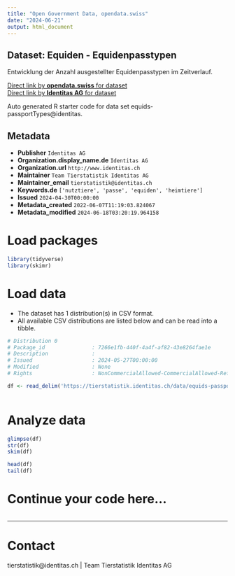 ```yaml
---
title: "Open Government Data, opendata.swiss"
date: "2024-06-21"
output: html_document
---
```


## Dataset: Equiden - Equidenpasstypen

Entwicklung der Anzahl ausgestellter Equidenpasstypen im Zeitverlauf.

[Direct link by **opendata.swiss** for dataset](https://opendata.swiss/de/dataset/equiden-equidenpasstypen)<br>
[Direct link by **Identitas AG** for dataset](https://tierstatistik.identitas.ch/)

Auto generated R starter code for data set equids-passportTypes@identitas.

## Metadata

- **Publisher** `Identitas AG`
- **Organization.display_name.de** `Identitas AG`
- **Organization.url** `http://www.identitas.ch`
- **Maintainer** `Team Tierstatistik Identitas AG`
- **Maintainer_email** `tierstatistik@identitas.ch`
- **Keywords.de** `['nutztiere', 'passe', 'equiden', 'heimtiere']`
- **Issued** `2024-04-30T00:00:00`
- **Metadata_created** `2022-06-07T11:19:03.824067`
- **Metadata_modified** `2024-06-18T03:20:19.964158`


# Load packages

```r

library(tidyverse)
library(skimr)

```

# Load data

-   The dataset has 1 distribution(s) in CSV format.
-   All available CSV distributions are listed below and can be read into a tibble.

```r

# Distribution 0
# Package_id               : 7266e1fb-440f-4a4f-af82-43e8264fae1e
# Description              : 
# Issued                   : 2024-05-27T00:00:00
# Modified                 : None
# Rights                   : NonCommercialAllowed-CommercialAllowed-ReferenceRequired

df <- read_delim('https://tierstatistik.identitas.ch/data/equids-passportTypes.csv')



```

# Analyze data

```r

glimpse(df)
str(df)
skim(df)

head(df)
tail(df)

```

# Continue your code here...

```r

```

------------------------------------------------------------------------

# Contact

tierstatistik@identitas.ch | Team Tierstatistik Identitas AG
